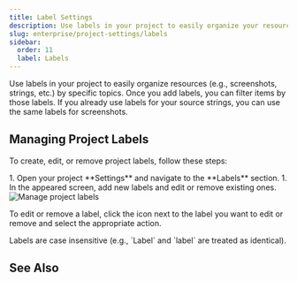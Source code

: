 ```yaml
---
title: Label Settings
description: Use labels in your project to easily organize your resources
slug: enterprise/project-settings/labels
sidebar:
  order: 11
  label: Labels
---
```



Use labels in your project to easily organize resources (e.g., screenshots, strings, etc.) by specific topics. Once you add labels, you can filter items by those labels. If you already use labels for your source strings, you can use the same labels for screenshots.

## Managing Project Labels

To create, edit, or remove project labels, follow these steps:

<Steps>
  1. Open your project **Settings** and navigate to the **Labels** section.
  1. In the appeared screen, add new labels and edit or remove existing ones.
</Steps>

<Image src={projectLabels} alt="Manage project labels" />

To edit or remove a label, click the <Icon name="mdi:dots-vertical" class="inline-icon" /> icon next to the label you want to edit or remove and select the appropriate action.

<Aside type="caution">
  Labels are case insensitive (e.g., `Label` and `label` are treated as identical).
</Aside>

## See Also

<CardGrid>
  <LinkCard
    title="Adding Labels to Strings"
    href="/enterprise/string-management/#labels"
  />
  <LinkCard
    title="Adding Labels to Screenshots"
    href="/enterprise/screenshots/#labels"
  />
</CardGrid>
